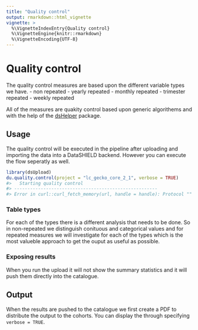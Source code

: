 ```yaml
---
title: "Quality control"
output: rmarkdown::html_vignette
vignette: >
  %\VignetteIndexEntry{Quality control}
  %\VignetteEngine{knitr::rmarkdown}
  %\VignetteEncoding{UTF-8}
---
```




# Quality control
The quality control measures are based upon the different variable types we have.
- non repeated
- yearly repeated
- monthly repeated
- trimester repeated
- weekly repeated

All of the measures are quakity control based upon generic algorithems and with the help of the [dsHelper](https://github.com/lifecycle-project/ds-helper) package.

## Usage
The quality control will be executed in the pipeline after uploading and importing the data into a DataSHIELD backend. However you can execute the flow seperatly as well.


```r
library(dsUpload)
du.quality.control(project = "lc_gecko_core_2_1", verbose = TRUE)
#>   Starting quality control
#> ------------------------------------------------------
#> Error in curl::curl_fetch_memory(url, handle = handle): Protocol "" not supported or disabled in libcurl
```

### Table types
For each of the types there is a different analysis that needs to be done. So in non-repeated we distinguish conituous and categorical values and for repeated measures we will investigate for each of the types which is the most valueble approach to get the ouput as useful as possible.

### Exposing results
When you run the upload it will not show the summary statistics and it will push them directly into the catalogue. 

## Output
When the results are pushed to the catalogue we first create a PDF to distribute the output to the cohorts. You can display the through specifying `verbose = TRUE`.


